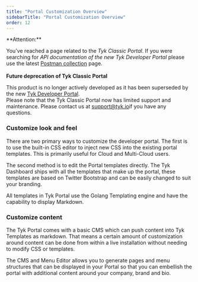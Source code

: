 ```yaml
---
title: "Portal Customization Overview"
sidebarTitle: "Portal Customization Overview"
order: 12
---
```


<Warning>
**Attention:**

You’ve reached a page related to the *Tyk Classic Portal*. If you were searching for *API documentation of the new Tyk
Developer Portal* please use the latest
[Postman collection](/product-stack/tyk-enterprise-developer-portal/api-documentation/tyk-edp-api) page.
<br />
<br />
**Future deprecation of Tyk Classic Portal**

This product is no longer actively developed as it
has been superseded by the new [Tyk Developer Portal](/portal/overview).
<br />
Please note that the Tyk Classic Portal now has limited support and maintenance. Please contact us at
[support@tyk.io](<mailto:support@tyk.io?subject=Tyk classic developer portal>)if you have any questions.
</Warning>

### Customize look and feel

There are two primary ways to customize the developer portal. The first is to use the built-in CSS editor to inject new CSS into the existing portal templates. This is primarily useful for Cloud and Multi-Cloud users.

The second method is to edit the Portal templates directly. The Tyk Dashboard ships with all the templates that make up the portal, these templates are based on Twitter Bootstrap and can be easily changed to suit your branding.

All templates in Tyk Portal use the Golang Templating engine and have the capability to display Markdown.

### Customize content

The Tyk Portal comes with a basic CMS which can push content into Tyk Templates as markdown. That means a certain amount of customization around content can be done from within a live installation without needing to modify CSS or templates.

The CMS and Menu Editor allows you to generate pages and menu structures that can be displayed in your Portal so that you can embellish the portal with additional content around your company, brand and bio.

